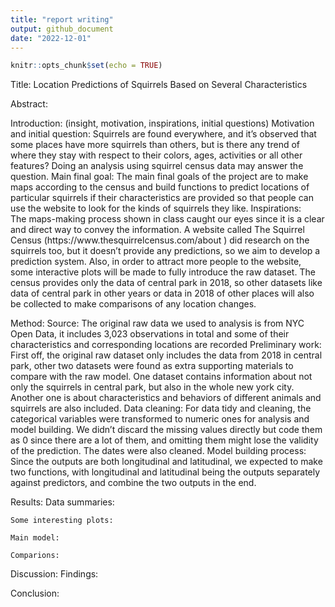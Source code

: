 ```yaml
---
title: "report writing"
output: github_document
date: "2022-12-01"
---
```


```r
knitr::opts_chunk$set(echo = TRUE)
```

Title: Location Predictions of Squirrels Based on Several Characteristics

Abstract:

Introduction: (insight, motivation, inspirations, initial questions)
 Motivation and initial question: 
     Squirrels are found everywhere, and it’s observed that some places have more squirrels than others, but is there any trend of where they stay with respect to their colors, ages, activities or all other features? Doing an analysis using squirrel census data may answer the question. 
  Main final goal:
     The main final goals of the project are to make maps according to the census and build functions to predict locations of particular squirrels if their characteristics are provided so that people can use the website to look for the kinds of squirrels they like. 
  Inspirations:    
     The maps-making process shown in class caught our eyes since it is a clear and direct way to convey the information. A website called The Squirrel Census (https://www.thesquirrelcensus.com/about ) did research on the squirrels too, but it doesn’t provide any predictions, so we aim to develop a prediction system. Also, in order to attract more people to the website, some interactive plots will be made to fully introduce the raw dataset. The census provides only the data of central park in 2018, so other datasets like data of central park in other years or data in 2018 of other places will also be collected to make comparisons of any location changes. 
 
Method: 
    Source:
       The original raw data we used to analysis is from NYC Open Data, it includes 3,023 observations in total and some of their characteristics and corresponding locations are recorded
    Preliminary work:
       First off, the original raw dataset only includes the data from 2018 in central park, other two datasets were found as extra supporting materials to compare with the raw model. One dataset contains information about not only the squirrels in central park, but also in the whole new york city. Another one is about characteristics and behaviors of different animals and squirrels are also included. 
    Data cleaning:
      For data tidy and cleaning, the categorical variables were transformed to numeric ones for analysis and model building. We didn't discard the missing values directly but code them as 0 since there are a lot of them, and omitting them might lose the validity of the prediction. The dates were also cleaned.
   Model building process:
      Since the outputs are both longitudinal and latitudinal, we expected to make two functions, with longitudinal and latitudinal being the outputs separately against predictors, and combine the two outputs in the end. 
 
Results: 
    Data summaries:
    
    Some interesting plots:
    
    Main model:
    
    Comparions:
    
    

Discussion: 
    Findings:

Conclusion: